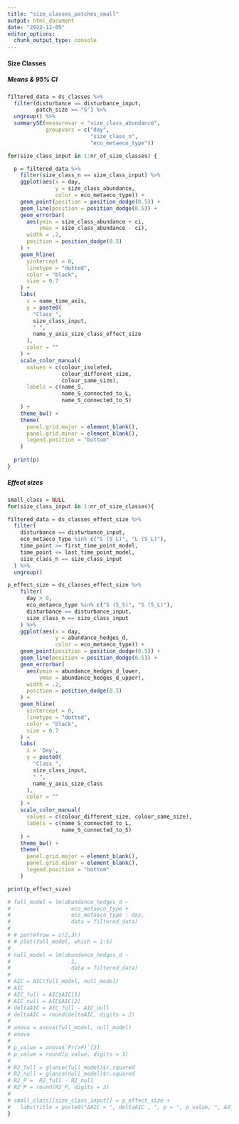 ```yaml
---
title: "size_classes_patches_small"
output: html_document
date: "2022-12-05"
editor_options: 
  chunk_output_type: console
---
```


#### Size Classes {.tabset .tabset-pills}

##### Means & 95% CI

```r
filtered_data = ds_classes %>%
  filter(disturbance == disturbance_input,
         patch_size == "S") %>%
  ungroup() %>%
  summarySE(measurevar = "size_class_abundance",
            groupvars = c("day", 
                          "size_class_n",
                          "eco_metaeco_type"))

for(size_class_input in 1:nr_of_size_classes) {

  p = filtered_data %>%
    filter(size_class_n == size_class_input) %>%
    ggplot(aes(x = day,
               y = size_class_abundance,
               color = eco_metaeco_type)) +
    geom_point(position = position_dodge(0.5)) +
    geom_line(position = position_dodge(0.5)) +
    geom_errorbar(
      aes(ymin = size_class_abundance + ci,
          ymax = size_class_abundance - ci),
      width = .2,
      position = position_dodge(0.5)
    ) +
    geom_hline(
      yintercept = 0,
      linetype = "dotted",
      color = "black",
      size = 0.7
    ) +
    labs(
      x = name_time_axis,
      y = paste0(
        "Class ",
        size_class_input,
        " ",
        name_y_axis_size_class_effect_size
      ),
      color = ""
    ) +
    scale_color_manual(
      values = c(colour_isolated,
                 colour_different_size,
                 colour_same_size),
      labels = c(name_S,
                 name_S_connected_to_L,
                 name_S_connected_to_S)
    ) +
    theme_bw() +
    theme(
      panel.grid.major = element_blank(),
      panel.grid.minor = element_blank(),
      legend.position = "bottom"
    )
  
  print(p)
}
```


##### Effect sizes

```r
small_class = NULL
for(size_class_input in 1:nr_of_size_classes){

filtered_data = ds_classes_effect_size %>%
  filter(
    disturbance == disturbance_input,
    eco_metaeco_type %in% c("S (S_L)", "L (S_L)"),
    time_point >= first_time_point_model,
    time_point <= last_time_point_model,
    size_class_n == size_class_input
  ) %>%
  ungroup()

p_effect_size = ds_classes_effect_size %>%
    filter(
      day > 0,
      eco_metaeco_type %in% c("S (S_S)", "S (S_L)"),
      disturbance == disturbance_input,
      size_class_n == size_class_input
    ) %>%
    ggplot(aes(x = day,
               y = abundance_hedges_d,
               color = eco_metaeco_type)) +
    geom_point(position = position_dodge(0.5)) +
    geom_line(position = position_dodge(0.5)) +
    geom_errorbar(
      aes(ymin = abundance_hedges_d_lower,
          ymax = abundance_hedges_d_upper),
      width = .2,
      position = position_dodge(0.5)
    ) +
    geom_hline(
      yintercept = 0,
      linetype = "dotted",
      color = "black",
      size = 0.7
    ) +
    labs(
      x = 'Day',
      y = paste0(
        "Class ",
        size_class_input,
        " ",
        name_y_axis_size_class
      ),
      color = ""
    ) +
    scale_color_manual(
      values = c(colour_different_size, colour_same_size),
      labels = c(name_S_connected_to_L,
                 name_S_connected_to_S)
    ) +
    theme_bw() +
    theme(
      panel.grid.major = element_blank(),
      panel.grid.minor = element_blank(),
      legend.position = "bottom"
    )

print(p_effect_size)

# full_model = lm(abundance_hedges_d ~                  
#                   eco_metaeco_type +
#                   eco_metaeco_type : day,
#                   data = filtered_data)
# 
# # par(mfrow = c(2,3))
# # plot(full_model, which = 1:5)
# 
# null_model = lm(abundance_hedges_d ~                  
#                   1,
#                   data = filtered_data)
# 
# AIC = AIC(full_model, null_model)
# AIC
# AIC_full = AIC$AIC[1]
# AIC_null = AIC$AIC[2]
# deltaAIC = AIC_full - AIC_null
# deltaAIC = round(deltaAIC, digits = 2)
# 
# anova = anova(full_model, null_model)
# anova
# 
# p_value = anova$`Pr(>F)`[2]
# p_value = round(p_value, digits = 3)
# 
# R2_full = glance(full_model)$r.squared
# R2_null = glance(null_model)$r.squared
# R2_P =  R2_full - R2_null
# R2_P = round(R2_P, digits = 2)
# 
# small_class[[size_class_input]] = p_effect_size +
#   labs(title = paste0("ΔAIC = ", deltaAIC , ", p = ", p_value, ", Adjusted R2 = ", R2_P))
}
```